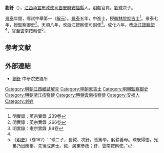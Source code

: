 '''劉釪'''（{{bd|1422年||1458年|catIdx=Liu劉}}），[[江西承宣布政使司|江西承宣布政使司]][[吉安府|吉安府]][[安福縣|安福縣]]人。[[明朝|明朝]]官員。[[劉球|劉球]]次子。

[[景泰_(明朝)|景泰]]年間，鄉試中舉第一（[[解元|解元]]）。[[景泰_(明朝)|景泰]]五年，中進士，授[[翰林院|翰林院]][[庶吉士|庶吉士]]<ref>明實錄：英宗實錄 ,239卷</ref>。景泰七年，授監察御史<ref>明實錄：英宗實錄 ,266卷</ref>。天順八年，改浙江按察使司副使<ref name="明實錄：憲宗實錄 ,84卷">明實錄：憲宗實錄 ,84卷</ref>。成化六年，改[[浙江|浙江]][[按察使|按察使]]<ref name="明實錄：憲宗實錄 ,84卷"/>，官至[[雲南|雲南]]按察使<ref>《[[明史|明史]]》（卷162）：“球二子，長鉞、次釪。皆篤學，躬耕養母。球既得恤，兄弟乃出應舉，先後成進士。鉞，廣東參政；釪，雲南按察使。”</ref>。

==参考文献==
{{wikisource|明史/卷162}}
{{Reflist}}

==外部連結==
*[http://archive.ihp.sinica.edu.tw/ttscgi/ttsquery?0:0:mctauac:TM%3D%BCB%D7%FE 劉釪] {{Wayback|url=http://archive.ihp.sinica.edu.tw/ttscgi/ttsquery?0:0:mctauac:TM%3D%BCB%D7%FE |date=20190918043846 }} 中研院史語所

{{明朝人物小作品}}
{{景泰五年甲戌科殿試金榜}}
{{DEFAULTSORT:Liu劉}}
[[Category:明朝江西鄉試解元|Category:明朝江西鄉試解元]]
[[Category:明朝庶吉士|Category:明朝庶吉士]]
[[Category:明朝監察御史|Category:明朝監察御史]]
[[Category:明朝浙江按察使|Category:明朝浙江按察使]]
[[Category:明朝雲南按察使|Category:明朝雲南按察使]]
[[Category:安福人|Category:安福人]]
[[Category:刘姓|Category:刘姓]]